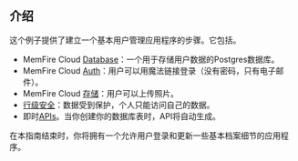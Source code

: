 ## 介绍

这个例子提供了建立一个基本用户管理应用程序的步骤。它包括。

- MemFire Cloud [Database](/docs/guides/database)：一个用于存储用户数据的Postgres数据库。
- MemFire Cloud [Auth](/docs/guides/auth)：用户可以用魔法链接登录（没有密码，只有电子邮件）。
- MemFire Cloud [存储](/docs/guides/storage)：用户可以上传照片。
- [行级安全](/docs/guides/auth#row-level-security)：数据受到保护，个人只能访问自己的数据。
- 即时[APIs](/docs/guides/api)。当你创建你的数据库表时，API将自动生成。

在本指南结束时，你将拥有一个允许用户登录和更新一些基本档案细节的应用程序。
